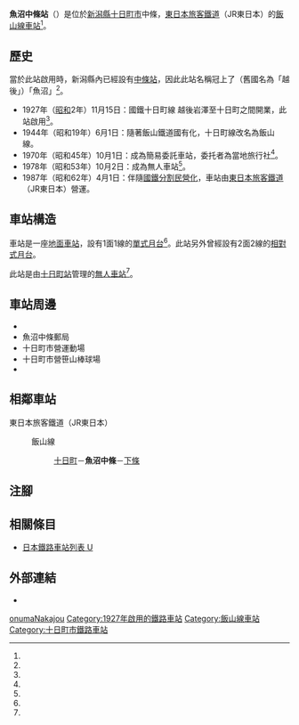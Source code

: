 {{NoteTA
|T=zh-hans:鱼沼中条站;zh-hk:魚沼中條站;zh-tw:魚沼中條車站;
|1=zh-hans:鱼沼中条站;zh-hk:魚沼中條站;zh-tw:魚沼中條車站;
}}
{{Infobox station
|公司色 = green
|站名 = 魚沼中條站
|圖片 =  uonuma_nakajo_20040718.jpg
|圖片說明 = 車站大樓（2004年7月）
|日文原名 = 魚沼中条
|平假名 = うおぬまなかじょう
|羅馬拼音 = Uonuma-Nakajō
|副站名 = 
|電報略號 = ウオ←ウヲ
|所在地 = {{JPN}}[[新潟縣|新潟縣]][[十日町市|十日町市]]中條<ref name="zeneki21">{{Cite book|title =週刊 JR全駅・全車両基地 |publisher = {{Translink|ja|朝日新聞出版}} |series=週刊朝日百科 |volume  =21号 新潟駅・弥彦駅・津南駅ほか |date =2012-12-30 |page =27 |language=ja}}</ref>
|座標 = {{coord|37|9|34.5|N|138|46|20.47|E|type:railwaystation_region:JP-24|display=inline,title}}
|車站構造 = [[地面車站|地面車站]]
|月台配置 = 1面1線<ref name="zeneki21" />
|啟用年月日 = 1927年（[[昭和|昭和]]2年）11月15日<ref name="zeneki21"/>
|廢站年月日 = 
|乘客人數 = 
|上下車人次 = 
|統計年度 = 
|轉車 = 
|全寬備註 = [[無人車站|無人車站]]<ref name="zeneki21"/>
|adjacent = {{Adjacent stations|system=東日本旅客鐵道|line=飯山線|left=十日町|right=下條|note-left=3.1km|note-mid=距離[[豐野站|豐野]]78.4km|note-right=4.4km}}
}}
'''魚沼中條站'''（{{jpn|j=魚沼中条駅|hg=うおぬまなかじょうえき|rm=Uonuma-Nakajō eki|f=y}}）是位於[[新潟縣|新潟縣]][[十日町市|十日町市]]中條，[[東日本旅客鐵道|東日本旅客鐵道]]（JR東日本）的[[飯山線|飯山線]][[鐵路車站|車站]]<ref name="zeneki21"/>。

== 歷史 ==
當於此站啟用時，新潟縣內已經設有[[中條站|中條站]]，因此此站名稱冠上了（舊國名為「越後」）「魚沼」<ref name="zeneki21"/>。

* 1927年（[[昭和|昭和]]2年）11月15日：國鐵十日町線 越後岩澤至十日町之間開業，此站啟用<ref name="zeneki21"/>。
* 1944年（昭和19年）6月1日：隨著飯山鐵道國有化，十日町線改名為飯山線。
* 1970年（昭和45年）10月1日：成為簡易委託車站，委托者為當地旅行社<ref name="zeneki21"/>。
* 1978年（昭和53年）10月2日：成為無人車站<ref name="zeneki21"/>。
* 1987年（昭和62年）4月1日：伴隨[[國鐵分割民營化|國鐵分割民營化]]，車站由[[東日本旅客鐵道|東日本旅客鐵道]]（JR東日本）營運。

== 車站構造 ==
車站是一座[[地面車站|地面車站]]，設有1面1線的[[單式月台|單式月台]]<ref name="zeneki21"/>。此站另外曾經設有2面2線的[[相對式月台|相對式月台]]。

此站是由[[十日町站|十日町站]]管理的[[無人車站|無人車站]]<ref name="zeneki21"/>。

== 車站周邊 ==
* {{Translink|ja|国道117号|國道117號}}
* 魚沼中條郵局
* 十日町市營運動場
* 十日町市營笹山棒球場
* {{Translink|ja|十日町市立中条中学校|十日町市立中條中學}}

== 相鄰車站 ==
; 東日本旅客鐵道（JR東日本）
: {{Color|#7bc24b|■}}飯山線
:: [[十日町站|十日町]]－'''魚沼中條'''－[[下條站|下條]]

== 注腳 ==
{{Reflist}}

== 相關條目 ==
{{Commonscat|Uonuma-Nakajō Station}}
* [[日本鐵路車站列表_U|日本鐵路車站列表 U]]

== 外部連結 ==
*{{外部連結/JR東日本車站|207|魚沼中條}}{{ja icon}}

{{飯山線}}

{{DEFAULTSORT:Uonuma-Nakajo}}
[[Category:日本鐵路車站_U|onumaNakajou]]
[[Category:1927年啟用的鐵路車站|Category:1927年啟用的鐵路車站]]
[[Category:飯山線車站|Category:飯山線車站]]
[[Category:十日町市鐵路車站|Category:十日町市鐵路車站]]